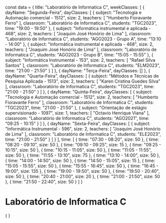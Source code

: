 const data = {
  title: "Laboratório de Informatica C",
  weekClasses: [
    {
      dayName: "Segunda-Feira",
      dayClasses: [
        {
          subject: "Tecnologia e Automação comercial - 1512",
          size: 2,
          teachers: [
            "Humberto Fioravante Ferro"
          ],
          classroom: "Laboratório de Informatica C",
          students: "TGC2023",
          time: "19:00 - 19:50"
        },
        {
          subject: "Informática instrumental e aplicada - 468",
          size: 2,
          teachers: [
            "Joaquim José Honório de Lima"
          ],
          classroom: "Laboratório de Informatica C",
          students: "AGO2023 - Grupo A",
          time: "13:10 - 14:00"
        },
        {
          subject: "Informática instrumental e aplicada - 468",
          size: 2,
          teachers: [
            "Joaquim José Honório de Lima"
          ],
          classroom: "Laboratório de Informatica C",
          students: "AGO2023 - Grupo B",
          time: "15:05 - 15:55"
        },
        {
          subject: "Informática Instrumental - 153",
          size: 2,
          teachers: [
            "Rafael Silva Santos"
          ],
          classroom: "Laboratório de Informatica C",
          students: "ELM2023",
          time: "21:00 - 21:50"
        }
      ]
    },
    {
      dayName: "Terça-Feira",
      dayClasses: []
    },
    {
      dayName: "Quarta-Feira",
      dayClasses: [
        {
          subject: "Métodos e Técnicas de Pesquisa Aplicada - 1513",
          size: 2,
          teachers: [
            "Karen Cristina Guedes Silva"
          ],
          classroom: "Laboratório de Informatica C",
          students: "TGC2023",
          time: "21:00 - 21:50"
        }
      ]
    },
    {
      dayName: "Quinta-Feira",
      dayClasses: [
        {
          subject: "Tecnologia e Automação comercial - 1512",
          size: 2,
          teachers: [
            "Humberto Fioravante Ferro"
          ],
          classroom: "Laboratório de Informatica C",
          students: "TGC2023",
          time: "21:00 - 21:50"
        },
        {
          subject: "Orientação de estágio supervisionado - 1097",
          size: 1,
          teachers: [
            "Octavio Henrique Viana"
          ],
          classroom: "Laboratório de Informatica C",
          students: "AGO2021",
          time: "09:25 - 10:15"
        }
      ]
    },
    {
      dayName: "Sexta-Feira",
      dayClasses: [
        {
          subject: "Informática Instrumental - 596",
          size: 2,
          teachers: [
            "Joaquim José Honório de Lima"
          ],
          classroom: "Laboratório de Informatica C",
          students: "ELE2023",
          time: "21:00 - 21:50"
        }
      ]
    }
  ],
  time: [
    {
      time: "07:30 - 08:20",
      size: 50
    },
    {
      time: "08:20 - 09:10",
      size: 50
    },
    {
      time: "09:10 - 09:25",
      size: 15
    },
    {
      time: "09:25 - 10:15",
      size: 50
    },
    {
      time: "10:15 - 11:05",
      size: 50
    },
    {
      time: "11:05 - 11:55",
      size: 50
    },
    {
      time: "11:55 - 13:10",
      size: 75
    },
    {
      time: "13:10 - 14:00",
      size: 50
    },
    {
      time: "14:00 - 14:50",
      size: 50
    },
    {
      time: "14:50 - 15:05",
      size: 15
    },
    {
      time: "15:05 - 15:55",
      size: 50
    },
    {
      time: "15:55 - 16:45",
      size: 50
    },
    {
      time: "16:45 - 19:00",
      size: 135
    },
    {
      time: "19:00 - 19:50",
      size: 50
    },
    {
      time: "19:50 - 20:40",
      size: 50
    },
    {
      time: "20:40 - 21:00",
      size: 20
    },
    {
      time: "21:00 - 21:50",
      size: 50
    },
    {
      time: "21:50 - 22:40",
      size: 50
    }
  ]
}

# Laboratório de Informatica C

<div>
    {
        <Grid
            title={data.title} 
            weekClasses={data.weekClasses} 
            time={data.time}
        />
    }
</div>
